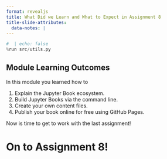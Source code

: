 ```yaml
---
format: revealjs
title: What Did we Learn and What to Expect in Assignment 8
title-slide-attributes:
  data-notes: |
---
```


```python
#  | echo: false
%run src/utils.py
```


## Module Learning Outcomes

In this module you learned how to

1. Explain the Jupyter Book ecosystem.
2. Build Jupyter Books via the command line.
3. Create your own content files.
4. Publish your book online for free using GitHub Pages.


:::{.notes}
Now is time to get to work with the last assignment!
:::


# On to Assignment 8!